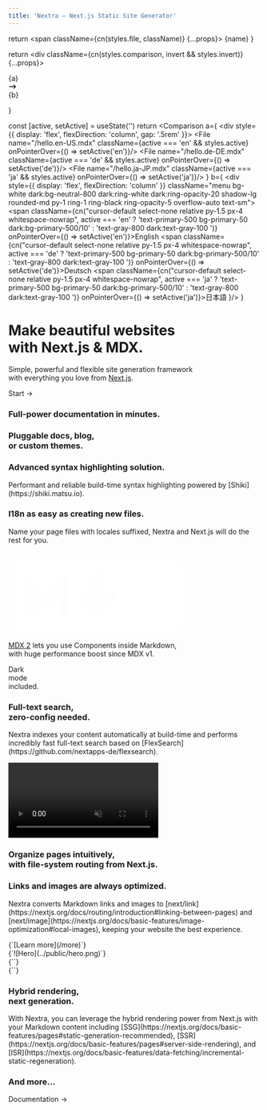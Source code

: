 ```yaml
---
title: 'Nextra – Next.js Static Site Generator'
---
```





  return <span className={cn(styles.file, className)} {...props}>
    {name}
  </span>
}

  return <div className={cn(styles.comparison, invert && styles.invert)} {...props}>
    <div>{a}</div>
    <svg xmlns="http://www.w3.org/2000/svg" width="1.2em" viewBox="0 0 20 20" fill="currentColor">
      <path fillRule="evenodd" d="M12.293 5.293a1 1 0 011.414 0l4 4a1 1 0 010 1.414l-4 4a1 1 0 01-1.414-1.414L14.586 11H3a1 1 0 110-2h11.586l-2.293-2.293a1 1 0 010-1.414z" clipRule="evenodd" />
    </svg>
    <div>{b}</div>
  </div>
}

  const [active, setActive] = useState('')
  return <Comparison a={
    <div style={{ display: 'flex', flexDirection: 'column', gap: '.5rem' }}>
      <File name="/hello.en-US.mdx" className={active === 'en' && styles.active} onPointerOver={() => setActive('en')}/>
      <File name="/hello.de-DE.mdx" className={active === 'de' && styles.active} onPointerOver={() => setActive('de')}/>
      <File name="/hello.ja-JP.mdx" className={active === 'ja' && styles.active} onPointerOver={() => setActive('ja')}/>
    </div>
  } b={
    <div
      style={{ display: 'flex', flexDirection: 'column' }}
      className="menu bg-white dark:bg-neutral-800 dark:ring-white dark:ring-opacity-20 shadow-lg rounded-md py-1 ring-1 ring-black ring-opacity-5 overflow-auto text-sm">
      <span className={cn("cursor-default select-none relative py-1.5 px-4 whitespace-nowrap", active === 'en' ? 'text-primary-500 bg-primary-50 dark:bg-primary-500/10' : 'text-gray-800 dark:text-gray-100 ')} onPointerOver={() => setActive('en')}>English</span>
      <span className={cn("cursor-default select-none relative py-1.5 px-4 whitespace-nowrap", active === 'de' ? 'text-primary-500 bg-primary-50 dark:bg-primary-500/10' : 'text-gray-800 dark:text-gray-100 ')} onPointerOver={() => setActive('de')}>Deutsch</span>
      <span className={cn("cursor-default select-none relative py-1.5 px-4 whitespace-nowrap", active === 'ja' ? 'text-primary-500 bg-primary-50 dark:bg-primary-500/10' : 'text-gray-800 dark:text-gray-100 ')} onPointerOver={() => setActive('ja')}>日本語</span>
    </div>
  }/>
}

<div className="home-content">
  <div className="content-container">
    <h1 className="headline">Make beautiful websites <br/>with Next.js & MDX.</h1>
    <p className="subtitle">Simple, powerful and flexible site generation framework <br/>with everything you love from <a className="nextjs-link" href="https://nextjs.org" target="_blank">Next.js</a>.</p>
    <p className="subtitle"><Link href="/docs">Start →</Link></p>
  </div>

  <style jsx>{`
    .content-container {
      max-width: 90rem;
      padding-left: max(env(safe-area-inset-left),1.5rem);
      padding-right: max(env(safe-area-inset-right),1.5rem);
      margin: 0 auto;
    }
    .features-container {
      margin: 4rem 0;
      padding: 4rem 0;
      background-color: #f3f4f6;
    }
    :global(.dark) .features-container {
      background-color: #000;
    }
  `}</style>

  <style jsx>{`
    .headline {
      font-size: 3.125rem;
      font-size: min(4.375rem, max(8vw, 2.5rem));
      font-weight: 700;
      font-feature-settings: initial;
      letter-spacing: -.12rem;
      margin-left: -0.2rem;
      margin-top: 3.4rem;
      line-height: 1.1;
    }
    .subtitle {
      font-size: 1.3rem;
      font-size: min(1.3rem, max(3.5vw, 1.2rem));
      font-feature-settings: initial;
      line-height: 1.6;
    }
    .nextjs-link {
      color: currentColor;
      text-decoration: none;
      font-weight: 600;
    }
    :global(#docs-card) {
      background-image: url(/assets/card-1.png);
      background-size: cover;
      color: #fff;
      text-shadow: 0 0 1rem rgba(0,0,0,0.2);
      aspect-ratio: 135/86;
    }
    :global(.dark #docs-card) {
      background-image: url(/assets/card-1.dark.png);
    }
    :global(#highlighting-card) {
      min-height: 300px;
      background-image: linear-gradient(to top, transparent, #fff 50%), url(/assets/syntax-highlighting.svg);
      background-size: 634px;
      background-position: -6px calc(100% + 4px);
      background-repeat: no-repeat;
    }
    :global(.dark #highlighting-card) {
      background-image: linear-gradient(to top, transparent, #202020 50%), url(/assets/syntax-highlighting.svg);
    }
    :global(.feat-darkmode) {
      min-height: 300px;
    }
    :global(.feat-darkmode h3) {
      font-size: 48px;
    }
    @media screen and (max-width: 1200px) {
      :global(#docs-card) {
        background-position: 0 0;
        background-size: 136%;
        min-height: 300px;
        width: 100%;
        aspect-ratio: auto;
      }
      :global(#highlighting-card) {
        aspect-ratio: auto;
      }
      :global(.feat-darkmode h3) {
        font-size: 4vw;
        font-size: min(48px, max(4vw, 30px));
      }
    }
  `}</style>

  <div className="features-container">
    <div className="content-container">
      <Features>
        <Feature large centered id="docs-card">
          <h3>Full-power documentation in minutes.</h3>
        </Feature>
        <Feature centered lightOnly style={{ minHeight: 450 }}>
          <h3>Pluggable docs, blog, <br/>or custom themes.</h3>
          <ThemesAnimation style={{
            position: 'absolute',
            left: 0,
            bottom: 0,
            width: '100%',
          }}/>
        </Feature>
        <Feature id="highlighting-card">
          <h3>Advanced syntax highlighting solution.</h3>
          <p>Performant and reliable build-time syntax highlighting powered by [Shiki](https://shiki.matsu.io).</p>
        </Feature>
        <Feature>
          <h3>I18n as easy as creating new files.</h3>
          <p>Name your page files with locales suffixed, Nextra and Next.js will do the rest for you.</p>
          <br/>
          <I18n/>
        </Feature>
        <Feature centered style={{
          display: 'flex',
          flexDirection: 'column',
          alignItems: 'center',
          justifyContent: 'center',
          backgroundImage: 'url(/assets/gradient-bg.jpeg)',
          backgroundSize: 'cover',
          backgroundPosition: 'center',
          color: '#fff'
        }}>
          <svg width="70%" viewBox="0 0 69 29" fill="none" xmlns="http://www.w3.org/2000/svg" style={{
            filter: 'drop-shadow(0 2px 10px rgba(0, 0, 0, .1))'
          }}>
            <path fillRule="evenodd" clipRule="evenodd" d="M66.375 0.375H2.625C1.38236 0.375 0.375 1.38236 0.375 2.625V25.875C0.375 27.1176 1.38236 28.125 2.625 28.125H66.375C67.6176 28.125 68.625 27.1176 68.625 25.875V2.625C68.625 1.38236 67.6176 0.375 66.375 0.375ZM23.625 5.75368V9.375V21.875H20.625V12.9963L16.1857 17.4357L15.125 18.4963L14.0643 17.4357L9.75 13.1213V22H6.75V9.5V5.87868L9.31066 8.43934L15.125 14.2537L21.0643 8.31434L23.625 5.75368ZM29.5607 12.5643L33.75 16.7537V5.375H36.75V16.7537L40.9393 12.5643L43.0607 14.6857L36.3107 21.4357L35.25 22.4963L34.1893 21.4357L27.4393 14.6857L29.5607 12.5643ZM62.3105 19.5592L56.1228 13.3736L62.4357 7.06066L60.3143 4.93934L54.0011 11.2526L47.6855 4.93916L45.5645 7.06084L51.8798 13.3739L45.6893 19.5643L47.8107 21.6857L54.0014 15.4949L60.1895 21.6808L62.3105 19.5592Z" fill="#fff"/>
          </svg>
          <p style={{
            textShadow: '0 2px 4px rgb(0 0 0 / 20%)'
          }}><a href="https://mdxjs.com/blog/v2" target="_blank" style={{ color: 'currentColor' }}>MDX 2</a> lets you use Components inside Markdown, <br className="hide-medium"/>with huge performance boost since MDX v1.</p>
        </Feature>
        <Feature centered className="feat-darkmode" style={{
          display: 'flex',
          alignItems: 'center',
          justifyContent: 'center',
          // border: '1px solid #2a2a2a'
        }}>
          <motion.div
            animate={{
              backgroundPosition: ['0% 0%', '50% 40%', '50% 40%', '100% 100%'],
              backgroundImage: [`radial-gradient(farthest-corner, #e2e5ea, #e2e5ea)`, 'radial-gradient(farthest-corner, #06080a, #e2e5ea)', 'radial-gradient(farthest-corner, #06080a, #e2e5ea)', 'radial-gradient(farthest-corner, #e2e5ea, #e2e5ea)'],
            }}
            transition={{
              backgroundPosition: {
                times: [0, .5, .5, 1],
                type: 'spring',
                repeat: Infinity,
                duration: 10,
                delay: 1
              },
              backgroundImage: {
                times: [0, .2, .8, 1],
                repeat: Infinity,
                duration: 10,
                delay: 1
              },
            }}
            style={{
              position: 'absolute',
              top: 0,
              left: 0,
              width: '100%',
              height: '100%',
              backgroundImage: `radial-gradient(farthest-corner, #06080a, #e2e5ea)`,
              backgroundSize: '400% 400%',
              backgroundRepeat: 'no-repeat',
            }}
          />
          <motion.h3
            animate={{
              color: ['#dae5ff', '#fff', '#fff', '#dae5ff'],
            }}
            transition={{
              color: {
                times: [.25, .35, .7, .8],
                type: 'spring',
                repeat: Infinity,
                duration: 10,
                delay: 1
              },
            }}
            style={{
              position: 'relative',
              mixBlendMode: 'difference',
            }}
          >Dark <br/>mode <br/>included.</motion.h3>
        </Feature>
        <Feature large lightOnly style={{
          display: 'flex',
          aspectRatio: '8/3',
          flexDirection: 'column',
          justifyContent: 'center'
        }}>
          <h3>Full-text search, <br/>zero-config needed.</h3>
          <p style={{ maxWidth: 320 }}>Nextra indexes your content automatically at build-time and performs incredibly fast full-text search based on [FlexSearch](https://github.com/nextapps-de/flexsearch).</p>
          <video autoPlay="autoplay" loop muted playsInline style={{
            position: 'absolute',
            right: 0,
            top: 24,
            height: 430,
            pointerEvents: 'none',
          }}>
            <source src="/assets/search.mp4" type="video/mp4"/>
          </video>
        </Feature>
        <Feature large style={{
          color: 'white',
          backgroundImage: 'url(/assets/routing.png), url(/assets/gradient-bg.jpeg)',
          backgroundSize: '140%, 180%',
          backgroundPosition: '130px -8px, top',
          backgroundRepeat: 'no-repeat',
          textShadow: '0 1px 6px rgb(38 59 82 / 18%)',
          aspectRatio: '1.5',
        }}>
          <h3 style={{ width: 300 }}>Organize pages intuitively, <br/>with file-system routing from Next.js.</h3>
        </Feature>
        <Feature>
          <div/>
          <h3>Links and images are always <span style={{ fontWeight: 300 }}>optimized</span>.</h3>
          <p>Nextra converts Markdown links and images to [next/link](https://nextjs.org/docs/routing/introduction#linking-between-pages) and [next/image](https://nextjs.org/docs/basic-features/image-optimization#local-images), keeping your website the best experience.</p>
          <div className={styles.optimization}>
            <div style={{ fontSize: '.9rem', lineHeight: 2 }}>
              <span>{`[Learn more](/more)`}</span>
              <br/>
              <span>{`![Hero](../public/hero.png)`}</span>
            </div>
          </div>
          <div className={styles.optimization}>
            <div style={{ fontSize: '.9rem', lineHeight: 2 }}>
              <span>{`<Link .../>`}</span>
              <br/>
              <span>{`<Image .../>`}</span>
            </div>
          </div>
        </Feature>
        <Feature>
          <h3>Hybrid rendering, <br/>next generation.</h3>
          <p>With Nextra, you can leverage the hybrid rendering power from Next.js with your Markdown content including [SSG](https://nextjs.org/docs/basic-features/pages#static-generation-recommended), [SSR](https://nextjs.org/docs/basic-features/pages#server-side-rendering), and [ISR](https://nextjs.org/docs/basic-features/data-fetching/incremental-static-regeneration).</p>
        </Feature>
        <Feature large>
          <h3>And more...</h3>
        </Feature>
      </Features>
    </div>
  </div>

  <div className="content-container" style={{ marginTop: '4rem', marginBottom: '4rem' }}>
    <p className="subtitle"><Link href="/docs">Documentation →</Link></p>
  </div>
</div>
